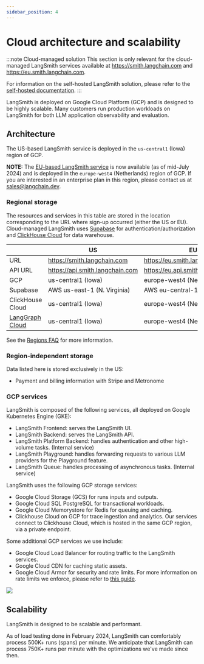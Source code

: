 ```yaml
---
sidebar_position: 4
---
```


# Cloud architecture and scalability

:::note Cloud-managed solution
This section is only relevant for the cloud-managed LangSmith services available at https://smith.langchain.com and https://eu.smith.langchain.com.

For information on the self-hosted LangSmith solution, please refer to the [self-hosted documentation](../self_hosting/).
:::

LangSmith is deployed on Google Cloud Platform (GCP) and is designed to be highly scalable. Many customers run production workloads on LangSmith for both LLM application observability and evaluation.

## Architecture

The US-based LangSmith service is deployed in the `us-central1` (Iowa) region of GCP.

**NOTE:** The [EU-based LangSmith service](https://eu.smith.langchain.com) is now available (as of mid-July 2024) and is deployed in the `europe-west4` (Netherlands) region of GCP.
If you are interested in an enterprise plan in this region, please contact us at sales@langchain.dev.

### Regional storage

The resources and services in this table are stored in the location corresponding to the URL where sign-up occurred (either the US or EU).
Cloud-managed LangSmith uses [Supabase](https://supabase.com) for authentication/authorization and [ClickHouse Cloud](https://clickhouse.com/cloud) for data warehouse.

|                                       | US                              | EU                                 |
| ------------------------------------- | ------------------------------- | ---------------------------------- |
| URL                                   | https://smith.langchain.com     | https://eu.smith.langchain.com     |
| API URL                               | https://api.smith.langchain.com | https://eu.api.smith.langchain.com |
| GCP                                   | us-central1 (Iowa)              | europe-west4 (Netherlands)         |
| Supabase                              | AWS us-east-1 (N. Virginia)     | AWS eu-central-1 (Germany)         |
| ClickHouse Cloud                      | us-central1 (Iowa)              | europe-west4 (Netherlands)         |
| [LangGraph Cloud](../langgraph_cloud) | us-central1 (Iowa)              | europe-west4 (Netherlands)         |

See the [Regions FAQ](./regions_faq) for more information.

### Region-independent storage

Data listed here is stored exclusively in the US:

- Payment and billing information with Stripe and Metronome

### GCP services

LangSmith is composed of the following services, all deployed on Google Kubernetes Engine (GKE):

- LangSmith Frontend: serves the LangSmith UI.
- LangSmith Backend: serves the LangSmith API.
- LangSmith Platform Backend: handles authentication and other high-volume tasks. (Internal service)
- LangSmith Playground: handles forwarding requests to various LLM providers for the Playground feature.
- LangSmith Queue: handles processing of asynchronous tasks. (Internal service)

LangSmith uses the following GCP storage services:

- Google Cloud Storage (GCS) for runs inputs and outputs.
- Google Cloud SQL PostgreSQL for transactional workloads.
- Google Cloud Memorystore for Redis for queuing and caching.
- Clickhouse Cloud on GCP for trace ingestion and analytics. Our services connect to Clickhouse Cloud, which is hosted in the same GCP region, via a private endpoint.

Some additional GCP services we use include:

- Google Cloud Load Balancer for routing traffic to the LangSmith services.
- Google Cloud CDN for caching static assets.
- Google Cloud Armor for security and rate limits. For more information on rate limits we enforce, please refer to [this guide](../concepts/usage_and_billing/rate_limits).

![](./cloud-arch.png)

## Scalability

LangSmith is designed to be scalable and performant.

As of load testing done in February 2024, LangSmith can comfortably process 500K+ runs (spans) per minute.
We anticipate that LangSmith can process 750K+ runs per minute with the optimizations we've made since then.
